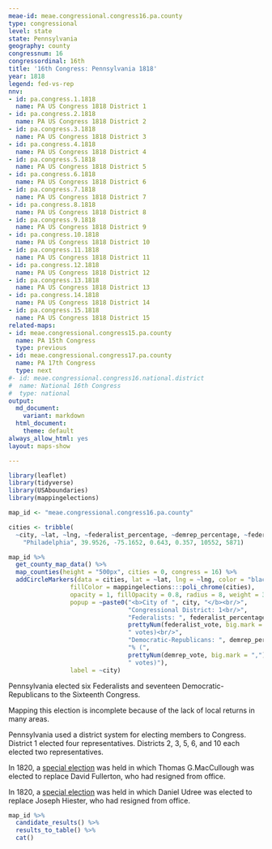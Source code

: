 ```yaml
---
meae-id: meae.congressional.congress16.pa.county
type: congressional
level: state
state: Pennsylvania
geography: county
congressnum: 16
congressordinal: 16th
title: '16th Congress: Pennsylvania 1818'
year: 1818
legend: fed-vs-rep
nnv:
- id: pa.congress.1.1818
  name: PA US Congress 1818 District 1
- id: pa.congress.2.1818
  name: PA US Congress 1818 District 2
- id: pa.congress.3.1818
  name: PA US Congress 1818 District 3
- id: pa.congress.4.1818
  name: PA US Congress 1818 District 4
- id: pa.congress.5.1818
  name: PA US Congress 1818 District 5
- id: pa.congress.6.1818
  name: PA US Congress 1818 District 6
- id: pa.congress.7.1818
  name: PA US Congress 1818 District 7
- id: pa.congress.8.1818
  name: PA US Congress 1818 District 8
- id: pa.congress.9.1818
  name: PA US Congress 1818 District 9
- id: pa.congress.10.1818
  name: PA US Congress 1818 District 10
- id: pa.congress.11.1818
  name: PA US Congress 1818 District 11
- id: pa.congress.12.1818
  name: PA US Congress 1818 District 12
- id: pa.congress.13.1818
  name: PA US Congress 1818 District 13
- id: pa.congress.14.1818
  name: PA US Congress 1818 District 14
- id: pa.congress.15.1818
  name: PA US Congress 1818 District 15
related-maps:
- id: meae.congressional.congress15.pa.county
  name: PA 15th Congress
  type: previous
- id: meae.congressional.congress17.pa.county
  name: PA 17th Congress
  type: next
#- id: meae.congressional.congress16.national.district
#  name: National 16th Congress
#  type: national
output:
  md_document:
    variant: markdown
  html_document:
    theme: default
always_allow_html: yes
layout: maps-show

---
```


```r
library(leaflet)
library(tidyverse)
library(USAboundaries)
library(mappingelections)

map_id <- "meae.congressional.congress16.pa.county"

cities <- tribble(
  ~city, ~lat, ~lng, ~federalist_percentage, ~demrep_percentage, ~federalist_vote, ~demrep_vote,
    "Philadelphia", 39.9526, -75.1652, 0.643, 0.357, 10552, 5871)
```

<div class="map">

```r
map_id %>%
  get_county_map_data() %>%
  map_counties(height = "500px", cities = 0, congress = 16) %>% 
  addCircleMarkers(data = cities, lat = ~lat, lng = ~lng, color = "black",
                 fillColor = mappingelections:::poli_chrome(cities),
                 opacity = 1, fillOpacity = 0.8, radius = 8, weight = 3,
                 popup = ~paste0("<b>City of ", city, "</b><br/>",
                                 "Congressional District: 1<br/>",
                                 "Federalists: ", federalist_percentage * 100, "% (", 
                                 prettyNum(federalist_vote, big.mark = ","), 
                                 " votes)<br/>",
                                 "Democratic-Republicans: ", demrep_percentage * 100,
                                 "% (", 
                                 prettyNum(demrep_vote, big.mark = ","),
                                 " votes)"),
                 label = ~city) 
```

</div>

Pennsylvania elected six Federalists and seventeen Democratic-Republicans to the Sixteenth Congress. 

Mapping this election is incomplete because of the lack of local returns in many areas.

Pennsylvania used a district system for electing members to Congress. District 1 elected four representatives. Districts 2, 3, 5, 6, and 10 each elected two representatives. 

In 1820, a [special election](https://elections.lib.tufts.edu/catalog/tufts:pa.congress5.special.1820) was held in which Thomas G.MacCullough was elected to replace David Fullerton, who had resigned from office. 

In 1820, a [special election](https://elections.lib.tufts.edu/catalog/tufts:pa.congress7.special.1820) was held in which Daniel Udree was elected to replace Joseph Hiester, who had resigned from office. 

<div class="results-table">

```r
map_id %>%
  candidate_results() %>%
  results_to_table() %>%
  cat()
```

</div>
